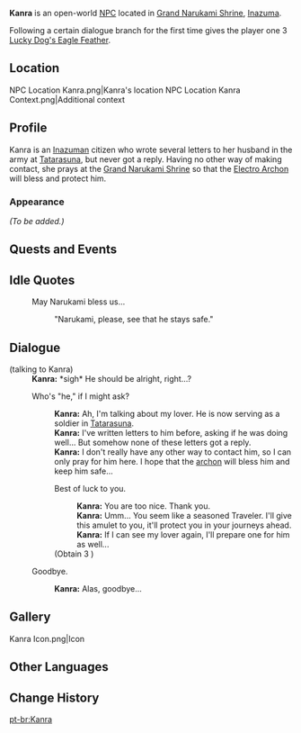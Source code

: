 {{Meta
<!-- REMOVE THIS TEMPLATE AFTER ADDING MISSING INFO -->
|missing_NPC_profile  = yes
}}
{{Character Infobox
|image            = NPC Kanra.png
|type             = Open-World NPC
|region           = Inazuma
|location         = Inazuma
|dialoguereward   = {{Card|Lucky Dog's Eagle Feather|1|quality=3}}
}}
'''Kanra''' {{Lang|ja=甘楽}} is an open-world [[NPC]] located in [[Grand Narukami Shrine (Subarea)|Grand Narukami Shrine]], [[Inazuma]].

Following a certain dialogue branch for the first time gives the player one 3{{Star}} [[Lucky Dog's Eagle Feather]].

==Location==
<gallery>
NPC Location Kanra.png|Kanra's location
NPC Location Kanra Context.png|Additional context
</gallery>

==Profile==
<!-- detailed story/lore information goes here -->
Kanra is an [[Inazuma]]n citizen who wrote several letters to her husband in the army at [[Tatarasuna]], but never got a reply. Having no other way of making contact, she prays at the [[Grand Narukami Shrine (Subarea)|Grand Narukami Shrine]] so that the [[Ei|Electro Archon]] will bless and protect him.

===Appearance===
''(To be added.)''

==Quests and Events==
{{Quests and Events}}

==Idle Quotes==
{{Dialogue Start}}
:{{DIcon|Idle}} May Narukami bless us...
::{{A|VO Kanra 01.ogg}} "Narukami, please, see that he stays safe."
{{Dialogue End}}

==Dialogue==
{{Dialogue Start}}
;(talking to Kanra)
:'''Kanra:''' *sigh* He should be alright, right...?
:{{DIcon}} Who's "he," if I might ask?
::'''Kanra:''' Ah, I'm talking about my lover. He is now serving as a soldier in [[Tatarasuna]].
::'''Kanra:''' I've written letters to him before, asking if he was doing well... But somehow none of these letters got a reply.
::'''Kanra:''' I don't really have any other way to contact him, so I can only pray for him here. I hope that the [[Ei|archon]] will bless him and keep him safe...
::{{DIcon|Reward}} Best of luck to you.
:::'''Kanra:''' You are too nice. Thank you.
:::'''Kanra:''' Umm... You seem like a seasoned Traveler. I'll give this amulet to you, it'll protect you in your journeys ahead.
:::'''Kanra:''' If I can see my lover again, I'll prepare one for him as well...
::;(Obtain 3{{star}} {{Item|Lucky Dog's Eagle Feather}})
:{{DIcon}} Goodbye.
::'''Kanra:''' Alas, goodbye...
:{{Dialogue End}}

==Gallery==
<gallery>
Kanra Icon.png|Icon
</gallery>

==Other Languages==
{{Other Languages
|default_hidden = 1
|en      = Kanra
|zhs     = 甘乐
|zhs_rm  = Gānlè
|zht     = 甘樂
|zht_rm  = Gānlè
|ja      = 甘楽
|ja_rm   = Kanra
|ko      = 칸라
|ko_rm   = Kanra
|es      = Kanra
|fr      = Kanra
|ru      = Канра
|th      = Kanra
|vi      = Kanra
|de      = Kanra
|id      = Kanra
|pt      = Kanra
|tr      = Kanra
|it      = Kanra
}}

==Change History==
{{Change History|2.0}}

[[pt-br:Kanra]]